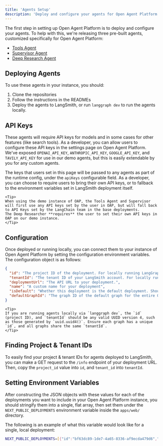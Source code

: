 ```yaml
---
title: 'Agents Setup'
description: 'Deploy and configure your agents for Open Agent Platform'
---
```


The first step in setting up Open Agent Platform is to deploy and configure your agents. To help with this, we're releasing three pre-built agents, customized specifically for Open Agent Platform:

- [Tools Agent](https://github.com/langchain-ai/oap-langgraph-tools-agent)
- [Supervisor Agent](https://github.com/langchain-ai/oap-agent-supervisor)
- [Deep Research Agent](https://github.com/langchain-ai/oap-deep-researcher)

## Deploying Agents

To use these agents in your instance, you should:

1. Clone the repositories
2. Follow the instructions in the READMEs
3. Deploy the agents to LangSmith, or run `langgraph dev` to run the agents locally.

## API Keys

These agents will require API keys for models and in some cases for other features (like search tools).
As a developer, you can allow users to configure these API keys in the settings page on Open Agent Platform.
We've exposed `OPENAI_API_KEY`, `ANTHROPIC_API_KEY`, `GOOGLE_API_KEY`, and `TAVILY_API_KEY` for use in our demo agents, but this is easily extendable by you for any custom agents.


The keys that users set in this page will be passed to any agents as part of the runtime config, under the `apiKeys` configurable field.
As a developer, you can choose to require users to bring their own API keys, or to fallback to the environment variables set in LangSmith deployment itself.

    <Tip>
    When using the demo instance of OAP, the Tools Agent and Supervisor will first use any API keys set by the user in OAP, but will fall back to API Keys set by the LangChain team in the base deployments.
    The Deep Researcher **requires** the user to set their own API keys in OAP on our demo instance.
    </Tip>

## Configuration

Once deployed or running locally, you can connect them to your instance of Open Agent Platform by setting the configuration environment variables. The configuration object is as follows:

```json
{
  "id": "The project ID of the deployment. For locally running LangGraph servers, this can be any UUID Version 4.",
  "tenantId": "The tenant ID of your LangSmith account. For locally running LangGraph servers, this can be any UUID Version 4.",
  "deploymentUrl": "The API URL to your deployment.",
  "name": "A custom name for your deployment",
  "isDefault": "Whether this deployment is the default deployment. Should only be set to true for one deployment.",
  "defaultGraphId": "The graph ID of the default graph for the entire OAP instance. We recommend this is set to the graph ID of a graph which supports RAG & MCP tools. This must be set in the same deployment which isDefault is set to true on. Optional, but required in at least one deployment.",
}
```
    <Tip>
    If you are running agents locally via `langgraph dev`, the `id` (project ID), and `tenantId` should be any valid UUID version 4, such as those generated by `uuid.uuid4()`. Ensure each graph has a unique `id`, and all graphs share the same `tenantId`.
    </Tip>

## Finding Project & Tenant IDs

To easily find your project & tenant IDs for agents deployed to LangSmith, you can make a GET request to the `/info` endpoint of your deployment URL. Then, copy the `project_id` value into `id`, and `tenant_id` into `tenantId`.

## Setting Environment Variables

After constructing the JSON objects with these values for each of the deployments you want to include in your Open Agent Platform instance, you should stringify them into a single, flat array, then set them under the `NEXT_PUBLIC_DEPLOYMENTS` environment variable inside the `apps/web/` directory.

The following is an example of what this variable would look like for a single, local deployment:

```bash
NEXT_PUBLIC_DEPLOYMENTS=[{"id":"bf63dc89-1de7-4a65-8336-af9ecda479d6","deploymentUrl":"http://localhost:2024","tenantId":"42d732b3-1324-4226-9fe9-513044dceb58","name":"Local deployment","isDefault":true,"defaultGraphId":"agent"}]
```
